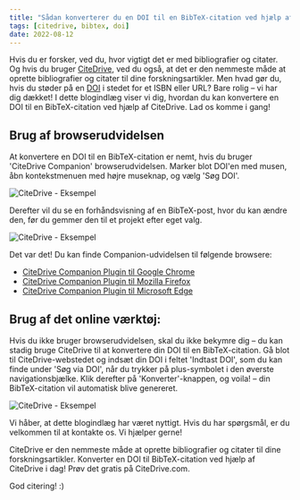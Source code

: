 ```yaml
---
title: "Sådan konverterer du en DOI til en BibTeX-citation ved hjælp af CiteDrive"
tags: [citedrive, bibtex, doi]
date: 2022-08-12
---
```


Hvis du er forsker, ved du, hvor vigtigt det er med bibliografier og citater. Og hvis du bruger [CiteDrive](https://www.citedrive.com/), ved du også, at det er den nemmeste måde at oprette bibliografier og citater til dine forskningsartikler. Men hvad gør du, hvis du støder på en [DOI](/fields/doi/) i stedet for et ISBN eller URL? Bare rolig – vi har dig dækket! I dette blogindlæg viser vi dig, hvordan du kan konvertere en DOI til en BibTeX-citation ved hjælp af CiteDrive. Lad os komme i gang!

<CiteDrive />

## Brug af browserudvidelsen
At konvertere en DOI til en BibTeX-citation er nemt, hvis du bruger 'CiteDrive Companion' browserudvidelsen. Marker blot DOI'en med musen, åbn kontekstmenuen med højre museknap, og vælg 'Søg DOI'.

![CiteDrive - Eksempel](@assets/images/tutorial/browserextension-search-doi.png)

Derefter vil du se en forhåndsvisning af en BibTeX-post, hvor du kan ændre den, før du gemmer den til et projekt efter eget valg.

![CiteDrive - Eksempel](@assets/images/tutorial/browserextension-bibtex-preview.png)

Det var det! Du kan finde Companion-udvidelsen til følgende browsere:

* [CiteDrive Companion Plugin til Google Chrome](https://chrome.google.com/webstore/detail/citedrive-bibtex-companio/gmmonfphegngpcbcapfbgembkjeookik)
* [CiteDrive Companion Plugin til Mozilla Firefox](https://addons.mozilla.org/af/firefox/addon/citedrive-companion/)
* [CiteDrive Companion Plugin til Microsoft Edge](https://microsoftedge.microsoft.com/addons/detail/citedrive-bibtex-compan/kpmepfpbjehnlgfbcnbmgihklkkmfnpo)

## Brug af det online værktøj:
Hvis du ikke bruger browserudvidelsen, skal du ikke bekymre dig – du kan stadig bruge CiteDrive til at konvertere din DOI til en BibTeX-citation. Gå blot til CiteDrive-webstedet og indsæt din DOI i feltet 'Indtast DOI', som du kan finde under 'Søg via DOI', når du trykker på plus-symbolet i den øverste navigationsbjælke. Klik derefter på 'Konverter'-knappen, og voila! – din BibTeX-citation vil automatisk blive genereret.

![CiteDrive - Eksempel](@assets/images/tutorial/citedrive-search-doi.png)

Vi håber, at dette blogindlæg har været nyttigt. Hvis du har spørgsmål, er du velkommen til at kontakte os. Vi hjælper gerne!

CiteDrive er den nemmeste måde at oprette bibliografier og citater til dine forskningsartikler. Konverter en DOI til BibTeX-citation ved hjælp af CiteDrive i dag! Prøv det gratis på CiteDrive.com.

God citering! :)

